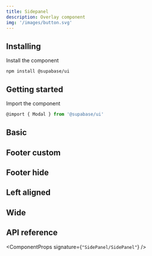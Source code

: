 ```yaml
---
title: Sidepanel
description: Overlay component
img: '/images/button.svg'
---
```


## Installing

Install the component

```cli
npm install @supabase/ui
```

## Getting started

Import the component

```js
@import { Modal } from '@supabase/ui'
```

## Basic

<CodeSample sample="SidePanelBasic" v="0" />

## Footer custom

<CodeSample sample="SidePanelFooterCustom" v="0" />

## Footer hide

<CodeSample sample="SidePanelFooterHide" v="0" />

## Left aligned

<CodeSample sample="SidePanelLeftAligned" v="0" />

## Wide

<CodeSample sample="SidePanelWide" v="0" />

## API reference

<ComponentProps signature={`"SidePanel/SidePanel"`} />
